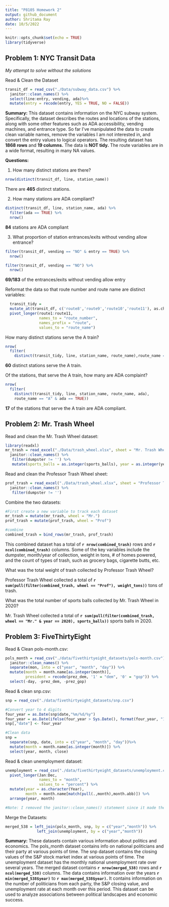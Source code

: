 ```yaml
---
title: "P8105 Homework 2"
output: github_document
author: Shritama Ray
date: 10/5/2022
---
```


```r
knitr::opts_chunk$set(echo = TRUE)
library(tidyverse)
```
## Problem 1: NYC Transit Data
*My attempt to solve without the solutions*

Read & Clean the Dataset
```r
transit_df = read_csv("./Data/subway_data.csv") %>%
  janitor::clean_names() %>%
  select(line:entry, vending, ada)%>%
  mutate(entry = recode(entry, YES = TRUE, NO = FALSE)) 
```

**Summary:**
This dataset contains information on the NYC subway system. Specifically, the dataset describes the routes and locations of the stations, along with some other features such as ADA accessibility, vending machines, and entrance type. So far I've manipulated the data to create clean variable names, remove the variables I am not interested in, and convert the entry values to logical operators. The resulting dataset has **1868 rows** and **19 columns.** The data is **NOT tidy.** The route variables are in a wide format, resulting in many NA values. 

**Questions:**

1. How many distinct stations are there?
```r
nrow(distinct(transit_df, line, station_name))
```
There are **465** distinct stations.

2. How many stations are ADA compliant?
```r
distinct(transit_df, line, station_name, ada) %>%
  filter(ada == TRUE) %>%
  nrow()
```
**84** stations are ADA compliant

3. What proportion of station entrances/exits without vending allow entrance?
```r
filter(transit_df, vending == "NO" & entry == TRUE) %>%
  nrow()

filter(transit_df, vending == "NO") %>%
  nrow()
```
**69/183** of the entrances/exits without vending allow entry

Reformat the data so that route number and route name are distinct variables:
```r
  transit_tidy = 
  mutate_at(transit_df, c('route8','route9','route10','route11'), as.character) %>%
  pivot_longer(route1:route11, 
               names_to = "route_number", 
               names_prefix = "route", 
               values_to = "route_name")
```

How many distinct stations serve the A train?
```r
nrow(
  filter(
    distinct(transit_tidy, line, station_name, route_name),route_name == "A"))
```
**60** distinct stations serve the A train.

Of the stations, that serve the A train, how many are ADA complaint?
```r
nrow(
  filter(
    distinct(transit_tidy, line, station_name, route_name, ada),
    route_name == "A" & ada == TRUE))
```
**17** of the stations that serve the A train are ADA compliant. 

## Problem 2: Mr. Trash Wheel 

Read and clean the Mr. Trash Wheel dataset:
```r
library(readxl)
mr_trash = read_excel("./Data/trash_wheel.xlsx", sheet = "Mr. Trash Wheel", range = "A2:N549") %>%
  janitor::clean_names() %>%
   filter(dumpster != '') %>%
   mutate(sports_balls = as.integer(sports_balls), year = as.integer(year))
```

Read and clean the Professor Trash Wheel sheet:
```r
prof_trash = read_excel("./Data/trash_wheel.xlsx", sheet = "Professor Trash Wheel", range = "A2:M96") %>%
  janitor::clean_names() %>%
   filter(dumpster != '')
```

Combine the two datasets:
```r
#First create a new variable to track each dataset
mr_trash = mutate(mr_trash, wheel = "Mr.")
prof_trash = mutate(prof_trash, wheel = "Prof")

#combine
combined_trash = bind_rows(mr_trash, prof_trash)
```

This combined dataset has a total of **`r nrow(combined_trash)`** rows and **`r ncol(combined_trash)`** columns. Some of the key variables include the dumpster, month/year of collection, weight in tons, # of homes powered, and the count of types of trash, such as grocery bags, cigarette butts, etc. 

What was the total weight of trash collected by Professor Trash Wheel?

Professor Trash Wheel collected a total of **`r sum(pull(filter(combined_trash, wheel == "Prof"), weight_tons))`** tons of trash. 

What was the total number of sports balls collected by Mr. Trash Wheel in 2020?

Mr. Trash Wheel collected a total of **`r sum(pull(filter(combined_trash, wheel == "Mr." & year == 2020), sports_balls))`** sports balls in 2020. 

## Problem 3: FiveThirtyEight

Read & Clean pols-month.csv:
```r
pols_month = read_csv("./data/fivethirtyeight_datasets/pols-month.csv") %>%
  janitor::clean_names() %>%
  separate(mon, into = c("year", "month", "day")) %>%
  mutate(month = month.name[as.integer(month)],
         president = recode(prez_dem, '1' = "dem", '0' = "gop")) %>%
  select(-day, -prez_dem, -prez_gop)
```

Read & clean snp.csv:
```r
snp = read_csv("./data/fivethirtyeight_datasets/snp.csv") 

#Convert year to 4 digits
four_year = as.Date(snp$date,"%m/%d/%y")
four_year = as.Date(ifelse(four_year > Sys.Date(), format(four_year, "19%y-%m-%d"), format(four_year)))
snp[,"date"] <- four_year

#Clean data
snp = 
  separate(snp, date, into = c("year", "month", "day"))%>%
  mutate(month = month.name[as.integer(month)]) %>%
  select(year, month, close)
```

Read & clean unemployment dataset:
```r
unemployment = read_csv("./data/fivethirtyeight_datasets/unemployment.csv") %>%
  pivot_longer(Jan:Dec,
               names_to = "month",
               values_to = "percent") %>%
  mutate(year = as.character(Year), 
         month = month.name[match(pull(.,month),month.abb)]) %>%
  arrange(year, month)

#Note: I removed the janitor::clean_names() statement since it made the months lower case
```


Merge the Datasets:
```r
merged_538 = left_join(pols_month, snp, by = c("year","month")) %>%
              left_join(unemployment, by = c("year","month"))
```

**Summary:**
These datasets contain various information about politics and economics. The pols_month dataset contains info on national politicians and their party at various points of time. The snp dataset contains the closing values of the S&P stock market index at various points of time. The unemployment dataset has the monthly national unemployment rate over several years. The merged dataset contains **`r nrow(merged_538)`** rows and **`r ncol(merged_538)`** columns. The data contains information over the years **`r min(merged_538$year)`** to **`r max(merged_538$year)`.** It contains information on the number of politicians from each party, the S&P closing value, and unemployment rate at each month over this period. This dataset can be used to analyze associations between political landscapes and economic success. 
